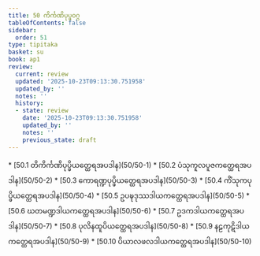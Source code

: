 ```yaml
---
title: 50 ကိင်္ကဏိပုပ္ဖဝဂ္ဂ
tableOfContents: false
sidebar:
  order: 51
type: tipitaka
basket: su
book: ap1
review:
  current: review
  updated: '2025-10-23T09:13:30.751958'
  updated_by: ''
  notes: ''
  history:
  - state: review
    date: '2025-10-23T09:13:30.751958'
    updated_by: ''
    notes: ''
    previous_state: draft
---
```



<ReviewStatus review={frontmatter.review} showDetails={true} />

<HypothesisAnnotation frontmatter={frontmatter} />

<DynamicBreadcrumb />



<TableOfContents book="ap1" section="50">
* [50.1 တိကိင်္ကဏိပုပ္ဖိယတ္ထေရအပဒါန](50/50-1)
* [50.2 ပံသုကူလပူဇကတ္ထေရအပဒါန](50/50-2)
* [50.3 ကောရဏ္ဍပုပ္ဖိယတ္ထေရအပဒါန](50/50-3)
* [50.4 ကိံသုကပုပ္ဖိယတ္ထေရအပဒါန](50/50-4)
* [50.5 ဥပဍ္ဎဒုဿဒါယကတ္ထေရအပဒါန](50/50-5)
* [50.6 ဃတမဏ္ဍဒါယကတ္ထေရအပဒါန](50/50-6)
* [50.7 ဥဒကဒါယကတ္ထေရအပဒါန](50/50-7)
* [50.8 ပုလိနထူပိယတ္ထေရအပဒါန](50/50-8)
* [50.9 နဠကုဋိဒါယကတ္ထေရအပဒါန](50/50-9)
* [50.10 ပိယာလဖလဒါယကတ္ထေရအပဒါန](50/50-10)
</TableOfContents>